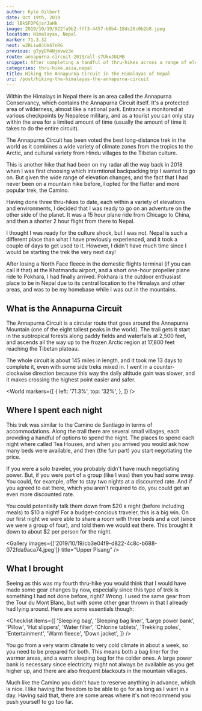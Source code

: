 ```yaml
---
author: Kyle Gilbert
date: Oct 19th, 2019
id: lBkSFDPGjsrJaHk
image: 2019/10/19/922fa9b2-fff3-4457-b0b4-18dc26c0b2b8.jpeg
location: Himalayas, Nepal
marker: 71.3,32
next: w2RLiwOJUV47nRG
previous: gTyyEM4Njmvwz3e
route: annapurna-circuit-2019/all-s7UkxJULMB
snippet: After completing a handful of thru-hikes across a range of elevations, I felt the fire for adventure burning stronger than ever — and knew I was ready to take on my next big challenge.
categories: thru-hike,asia,nepal
title: Hiking the Annapurna Circuit in the Himalayas of Nepal
uri: /post/hiking-the-himalayas-the-annapurna-circuit
---
```

Within the Himalays in Nepal there is an area called the Annapurna Conservancy, which contains the Annapurna Circuit itself. It's a protected area of wilderness, almost like a national park. Entrance is monitored at various checkpoints by Nepalese military, and as a tourist you can only stay within the area for a limited amount of time (usually the amount of time it takes to do the entire circuit).

The Annapurna Circuit has been voted the best long-distance trek in the
world as it combines a wide variety of climate zones from the tropics to the
Arctic, and cultural variety from Hindu villages to the Tibetan culture.

<Stats />

<Route />

This is another hike that had been on my radar all the way back in 2018 when
I was first choosing which interntional backpacking trip I wanted to go on. But
given the wide range of elevation changes, and the fact that I had never been
on a mountain hike before, I opted for the flatter and more popular trek, the
Camino.

Having done three thru-hikes to date, each within a variety of elevations and
environments, I decided that I was ready to go on an adventure on the other
side of the planet. It was a 15 hour plane ride from Chicago to China,
and then a shorter 2 hour flight from there to Nepal.

I thought I was ready for the culture shock, but I was not. Nepal is such a
different place than what I have previously experienced, and it took a couple of
days to get used to it. However, I didn't have much time since I would be
starting the trek the very next day!

After losing a North Face fleece in the domestic flights terminal (if you can
call it that) at the Khatmandu airport, and a short one-hour propeller plane
ride to Pokhara, I had finally arrived. Pokhara is the outdoor enthusiast place
to be in Nepal due to its central location to the Himalays and other areas, and
was to be my homebase while I was out in the mountains.

## What is the Annapurna Circuit

The Annapurna Circuit is a circular route that goes around the Annapurna Mountain (one of the eight tallest peaks in the world). The trail gets it start in the subtropical forests along paddy fields and waterfalls at 2,500 feet, and ascends all the way up to the frozen Arctic region at 17,800 feet reaching the Tibetan plateau.

The whole circuit is about 145 miles in length, and it took me 13 days to
complete it, even with some side treks mixed in. I went in a counter-clockwise
direction because this way the daily altitude gain was slower, and it makes
crossing the highest point easier and safer.

<World
  markers={[
    {
      left: '71.3%',
      top: '32%',
    },
  ]}
/>

## Where I spent each night

This trek was similar to the Camino de Santiago in terms of accommodations.
Along the trail there are several small villages, each providing a handful of
options to spend the night. The places to spend each night where called Tea
Houses, and when you arrived you would ask how many beds were available, and
then (the fun part) you start negotiating the price.

If you were a solo traveler, you probably didn't have much negotiating power.
But, if you were part of a group (like I was) then you had some sway. You could,
for example, offer to stay two nights at a discounted rate. And if you agreed to
eat there, which you aren't required to do, you could get an even more
discounted rate.

You could potentially talk them down from $20 a night (before including meals)
to $10 a night! For a budget-concious traveler, this is a big win. On our first
night we were able to share a room with three beds and a cot (since we were a
group of four), and told them we would eat there. This brought it down to about
$2 per person for the night.

<Gallery images={['2019/10/19/cb3e04f9-d822-4c8c-b688-072fda9aca74.jpeg']} title="Upper Pisang" />

## What I brought

Seeing as this was my fourth thru-hike you would think that I would have made
some gear changes by now, especially since this type of trek is something I had
not done before, right? Wrong. I used the same gear from the Tour du Mont Blanc,
but with some other gear thrown in that I already had lying around. Here are
some essentials though:

<Checklist
  items={[
    'Sleeping bag',
    'Sleeping bag liner',
    'Large power bank',
    'Pillow',
    'Hut slippers',
    'Water filter',
    'Chlorine tablets',
    'Trekking poles',
    'Entertainment',
    'Warm fleece',
    'Down jacket',
  ]}
/>

You go from a very warm climate to very cold climate in about a week, so you
need to be prepared for both. This means both a bag liner for the warmer areas,
and a warm sleeping bag for the colder ones. A large power bank is necessary
since electricity might not always be available as you get higher up, and there
are also frequent blackouts in the mountain villages.

Much like the Camino you didn't have to reserve anything in advance, which is
nice. I like having the freedom to be able to go for as long as I want in a day.
Having said that, there are some areas where it's not recommend you push
yourself to go too far.

<Stages />

